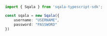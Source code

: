 ```typescript index.ts
import { Sqala } from 'sqala-typescript-sdk';

const sqala = new Sqala({
    username: "USERNAME",
    password: "PASSWORD"
})
```
